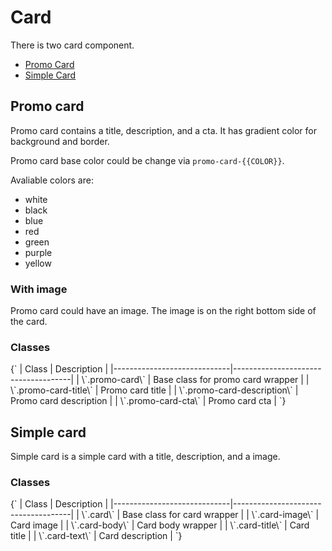 

# Card

There is two card component.

- [Promo Card](#promo-card)
- [Simple Card](#simple-card)

## Promo card

Promo card contains a title, description, and a cta. It has gradient color for background and border.

<Canvas of={CardStories.PromoCardWithoutImage} className='bg-main' />

Promo card base color could be change via `promo-card-{{COLOR}}`.

<Canvas of={CardStories.PromoCardWithoutImage2} className='bg-main' />

Avaliable colors are:

- white
- black
- blue
- red
- green
- purple
- yellow

### With image

Promo card could have an image. The image is on the right bottom side of the card.

### Classes

<Markdown>
{`
| Class                       | Description                         |
|-----------------------------|-------------------------------------|
| \`.promo-card\`             | Base class for promo card wrapper   |
| \`.promo-card-title\`       | Promo card title                    |
| \`.promo-card-description\` | Promo card description              |
| \`.promo-card-cta\`         | Promo card cta                      |
`}
</Markdown>


<Canvas of={CardStories.PromoCardWithImage} className='bg-main' />

## Simple card

Simple card is a simple card with a title, description, and a image.

<Canvas of={CardStories.SimpleCard} className='bg-main' />

### Classes

<Markdown>
{`
| Class                       |  Description                        |
|-----------------------------|-------------------------------------|
| \`.card\`                   |  Base class for card wrapper        |
| \`.card-image\`             |  Card image                         |
| \`.card-body\`              |  Card body wrapper                  |
| \`.card-title\`             |  Card title                         |
| \`.card-text\`              |  Card description                   |
`}
</Markdown>